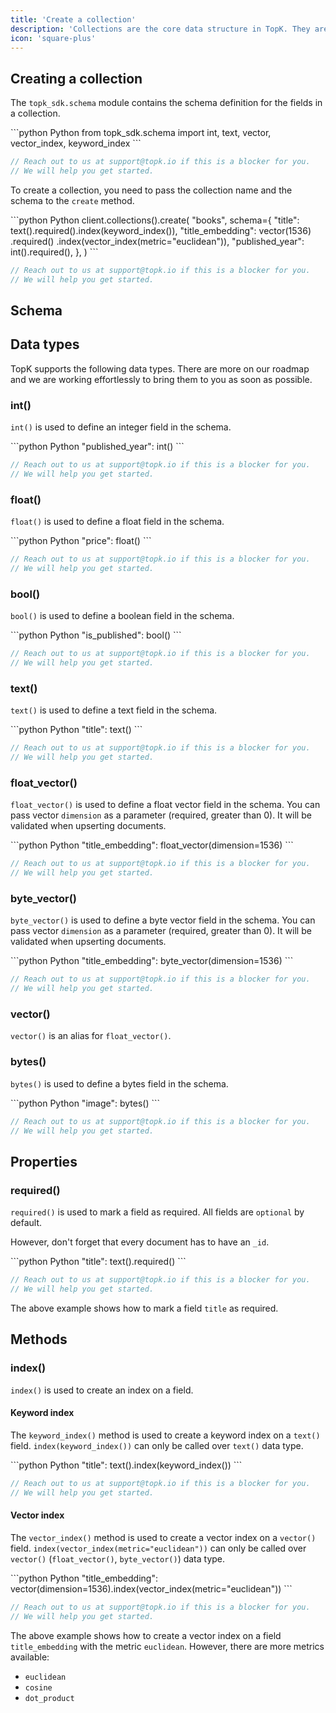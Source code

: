 ```yaml
---
title: 'Create a collection'
description: 'Collections are the core data structure in TopK. They are used to store and query documents.'
icon: 'square-plus'
---
```


## Creating a collection

The `topk_sdk.schema` module contains the schema definition for the fields in a collection.

<CodeGroup>
```python Python
from topk_sdk.schema import int, text, vector, vector_index, keyword_index
```

```js JavaScript
// Reach out to us at support@topk.io if this is a blocker for you.
// We will help you get started.
```
</CodeGroup>

To create a collection, you need to pass the collection name and the schema to the `create` method.

<CodeGroup>
```python Python
client.collections().create(
    "books",
    schema={
        "title": text().required().index(keyword_index()),
        "title_embedding": vector(1536)
        .required()
        .index(vector_index(metric="euclidean")),
        "published_year": int().required(),
    },
)
```

```js JavaScript
// Reach out to us at support@topk.io if this is a blocker for you.
// We will help you get started.
```
</CodeGroup>

## Schema

## Data types

TopK supports the following data types. There are more on our roadmap and we are working effortlessly to bring them to you as soon as possible.

### int()

`int()` is used to define an integer field in the schema.

<CodeGroup>
```python Python
"published_year": int()
```

```js JavaScript
// Reach out to us at support@topk.io if this is a blocker for you.
// We will help you get started.
```
</CodeGroup>

### float()

`float()` is used to define a float field in the schema.

<CodeGroup>
```python Python
"price": float()
```

```js JavaScript
// Reach out to us at support@topk.io if this is a blocker for you.
// We will help you get started.
```
</CodeGroup>

### bool()

`bool()` is used to define a boolean field in the schema.

<CodeGroup>
```python Python
"is_published": bool()
```

```js JavaScript
// Reach out to us at support@topk.io if this is a blocker for you.
// We will help you get started.
```
</CodeGroup>

### text()

`text()` is used to define a text field in the schema.

<CodeGroup>
```python Python
"title": text()
```

```js JavaScript
// Reach out to us at support@topk.io if this is a blocker for you.
// We will help you get started.
```
</CodeGroup>

### float_vector()

`float_vector()` is used to define a float vector field in the schema. You can pass vector `dimension` as a parameter (required, greater than 0). It will be validated when upserting documents.

<CodeGroup>
```python Python
"title_embedding": float_vector(dimension=1536)
```

```js JavaScript
// Reach out to us at support@topk.io if this is a blocker for you.
// We will help you get started.
```
</CodeGroup>

### byte_vector()

`byte_vector()` is used to define a byte vector field in the schema. You can pass vector `dimension` as a parameter (required, greater than 0). It will be validated when upserting documents.

<CodeGroup>
```python Python
"title_embedding": byte_vector(dimension=1536)
```

```js JavaScript
// Reach out to us at support@topk.io if this is a blocker for you.
// We will help you get started.
```
</CodeGroup>

### vector()

`vector()` is an alias for `float_vector()`.

### bytes()

`bytes()` is used to define a bytes field in the schema.

<CodeGroup>
```python Python
"image": bytes()
```

```js JavaScript
// Reach out to us at support@topk.io if this is a blocker for you.
// We will help you get started.
```
</CodeGroup>

## Properties

### required()

`required()` is used to mark a field as required. All fields are `optional` by default.

<Note>However, don't forget that every document has to have an `_id`.</Note>

<CodeGroup>
```python Python
"title": text().required()
```

```js JavaScript
// Reach out to us at support@topk.io if this is a blocker for you.
// We will help you get started.
```
</CodeGroup>

The above example shows how to mark a field `title` as required.

## Methods

### index()

`index()` is used to create an index on a field.

#### Keyword index

The `keyword_index()` method is used to create a keyword index on a `text()` field.
`index(keyword_index())` can only be called over `text()` data type.

<CodeGroup>
```python Python
"title": text().index(keyword_index())
```

```js JavaScript
// Reach out to us at support@topk.io if this is a blocker for you.
// We will help you get started.
```
</CodeGroup>

#### Vector index

The `vector_index()` method is used to create a vector index on a `vector()` field.
`index(vector_index(metric="euclidean"))` can only be called over `vector()` (`float_vector()`, `byte_vector()`) data type.

<CodeGroup>
```python Python
"title_embedding": vector(dimension=1536).index(vector_index(metric="euclidean"))
```

```js JavaScript
// Reach out to us at support@topk.io if this is a blocker for you.
// We will help you get started.
```
</CodeGroup>

The above example shows how to create a vector index on a field `title_embedding` with the metric `euclidean`.
However, there are more metrics available:
- `euclidean`
- `cosine`
- `dot_product`

<Support />
